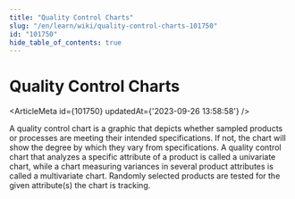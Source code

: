 ```yaml
---
title: "Quality Control Charts"
slug: "/en/learn/wiki/quality-control-charts-101750"
id: "101750"
hide_table_of_contents: true
---
```



# Quality Control Charts

<ArticleMeta id={101750} updatedAt={'2023-09-26 13:58:58'} />
<div className='border-solid border-b border-t-0 my-4 border-[var(--ifm-color-gray-300)]' />

A quality control chart is a graphic that depicts whether sampled products or processes are meeting their intended specifications. If not, the chart will show the degree by which they vary from specifications. A quality control chart that analyzes a specific attribute of a product is called a univariate chart, while a chart measuring variances in several product attributes is called a multivariate chart. Randomly selected products are tested for the given attribute(s) the chart is tracking.
